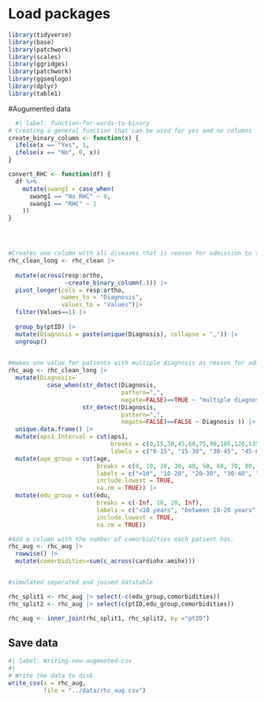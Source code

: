 # Load packages
```r
library(tidyverse)
library(base)
library(patchwork)
library(scales)
library(ggridges)
library(patchwork)
library(ggseqlogo)
library(dplyr)
library(table1)
```

#Augumented data
```r
  #| label: function-for-words-to-binary
# Creating a general function that can be used for yes and no columns
create_binary_column <- function(x) {
  ifelse(x == "Yes", 1, 
  ifelse(x == "No", 0, x))
}

convert_RHC <- function(df) {
  df %>%
    mutate(swang1 = case_when(
      swang1 == "No RHC" ~ 0,
      swang1 == "RHC" ~ 1
    ))
}




#Creates one column with all diseases that is reason for admission to the hospital, instead of them all being present for all patients.
rhc_clean_long <- rhc_clean |>
    
  mutate(across(resp:ortho, 
                ~create_binary_column(.))) |>
  pivot_longer(cols = resp:ortho,
               names_to = "Diagnosis",
               values_to = "Values")|> 
  filter(Values==1) |> 
  
  group_by(ptID) |> 
  mutate(Diagnosis = paste(unique(Diagnosis), collapse = ",")) |> 
  ungroup() 
  

#makes one value for patients with multiple diagnosis as reason for admission and delete repeated columns
rhc_aug <- rhc_clean_long |>
  mutate(Diagnosis=
           case_when(str_detect(Diagnosis, 
                                pattern=",",
                                negate=FALSE)==TRUE ~ "multiple diagnosis", 
                     str_detect(Diagnosis, 
                                pattern=",",
                                negate=FALSE)==FALSE ~ Diagnosis )) |> 
  unique.data.frame() |> 
  mutate(aps1_Interval = cut(aps1, 
                             breaks = c(0,15,30,45,60,75,90,105,120,135,150), 
                             labels = c("0-15", "15-30", "30-45", "45-60", "60-75","75-90", "90-105", "105-120", "120-135", "135-150"))) |> 
  mutate(age_group = cut(age, 
                         breaks = c(0, 10, 20, 30, 40, 50, 60, 70, 80, 90, Inf), 
                         labels = c("<10", "10-20", "20-30", "30-40", "40-50", "50-60", "60-70", "70-80", "80-90", "> 90"), 
                         include.lowest = TRUE, 
                         na.rm = TRUE)) |> 
  mutate(edu_group = cut(edu,
                         breaks = c(-Inf, 10, 20, Inf), 
                         labels = c("<10 years", "between 10-20 years", ">20 years"),
                         include.lowest = TRUE,
                         na.rm = TRUE))

#Add a column with the number of comorbidities each patient has.
rhc_aug <- rhc_aug |>
  rowwise() |> 
  mutate(comorbidities=sum(c_across(cardiohx:amihx)))


#simulated seperated and joined datatable

rhc_split1 <- rhc_aug |> select(-c(edu_group,comorbidities)) 
rhc_split2 <- rhc_aug |> select(c(ptID,edu_group,comorbidities))

rhc_aug <- inner_join(rhc_split1, rhc_split2, by ="ptID")

```


## Save data

```r
#| label: Writing-new-augmented-csv
#| 
# Write the data to disk
write_csv(x = rhc_aug,
          file = "../data/rhc_aug.csv")

```





